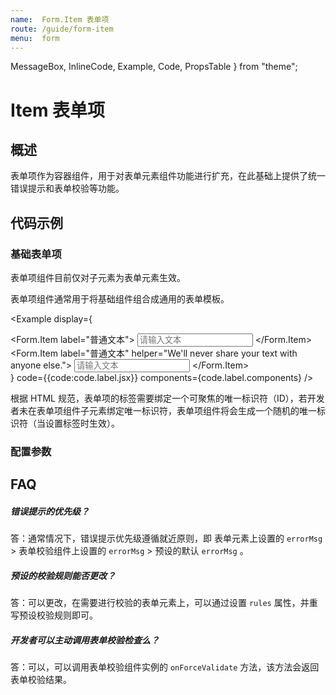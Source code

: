 ```yaml
---
name:  Form.Item 表单项
route: /guide/form-item
menu:  form
---
```


  MessageBox,
  InlineCode,
  Example,
  Code,
  PropsTable
} from "theme";

# Item 表单项

## 概述

表单项作为容器组件，用于对表单元素组件功能进行扩充，在此基础上提供了统一错误提示和表单校验等功能。

## 代码示例

### 基础表单项

<MessageBox messageType="danger">
  表单项组件目前仅对子元素为表单元素生效。
</MessageBox>

表单项组件通常用于将基础组件组合成通用的表单模板。

<Example 
  display={
    <div className="shine-form-helper">
              <Form.Item label="普通文本">
                 <Input placeholder="请输入文本" />
             </Form.Item>
              <Form.Item label="普通文本" helper="We'll never share your text with anyone else.">
                 <Input placeholder="请输入文本" />
             </Form.Item>
           </div>
  }
  code={{code:code.label.jsx}}
  components={code.label.components}
/>

<MessageBox messageType="danger">
  根据 HTML 规范，表单项的标签需要绑定一个可聚焦的唯一标识符（ID），若开发者未在表单项组件子元素绑定唯一标识符，表单项组件将会生成一个随机的唯一标识符（当设置标签时生效）。
</MessageBox>

### 配置参数

<PropsTable of={Form.Item} />

## FAQ

##### 错误提示的优先级？
答：通常情况下，错误提示优先级遵循就近原则，即 表单元素上设置的 `errorMsg` > 表单校验组件上设置的 `errorMsg` > 预设的默认 `errorMsg` 。

##### 预设的校验规则能否更改？
答：可以更改，在需要进行校验的表单元素上，可以通过设置 `rules` 属性，并重写预设校验规则即可。

##### 开发者可以主动调用表单校验检查么？
答：可以，可以调用表单校验组件实例的 `onForceValidate` 方法，该方法会返回表单校验结果。
